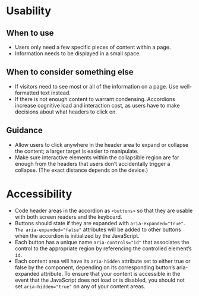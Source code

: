 
<Meta title="Library/CollapsiblePanel/Usage" />

# Usability

## When to use

* Users only need a few specific pieces of content within a page.
* Information needs to be displayed in a small space.

## When to consider something else

* If visitors need to see most or all of the information on a page. Use well-formatted text instead.
* If there is not enough content to warrant condensing. Accordions increase cognitive load and interaction cost, as users have to make decisions about what headers to click on.

## Guidance

* Allow users to click anywhere in the header area to expand or collapse the content; a larger target is easier to manipulate.
* Make sure interactive elements within the collapsible region are far enough from the headers that users don’t accidentally trigger a collapse. (The exact distance depends on the device.)

# Accessibility

* Code header areas in the accordion as `<buttons>` so that they are usable with both screen readers and the keyboard.
* Buttons should state if they are expanded with `aria-expanded="true"`. `The aria-expanded="false"` attributes will be added to other buttons when the accordion is initialized by the JavaScript.
* Each button has a unique name `aria-controls="id"` that associates the control to the appropriate region by referencing the controlled element’s `id`.
* Each content area will have its `aria-hidden` attribute set to either true or false by the component, depending on its corresponding button’s aria-expanded attribute. To ensure that your content is accessible in the event that the JavaScript does not load or is disabled, you should not set `aria-hidden="true"` on any of your content areas.
